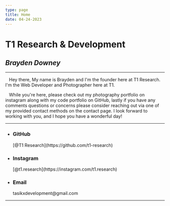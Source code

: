 ```yaml
---
type: page
title: Home
date: 04-24-2023
---
```


# **T1 Research & Development**

## *Brayden Downey*

---

&nbsp;&nbsp; Hey there, My name is Brayden and I'm the founder here at T1 Research. I'm the Web Developer and Photographer here at T1.

&nbsp;&nbsp; While you're here, please check out my photography portfolio on instagram along with my code portfolio on GitHub,
lastly if you have any comments questions or concerns please consider reaching out via one of my provided contact methods
on the contact page. I look forward to working with you, and I hope you have a wonderful day!  

---

- <h3>GitHub</h3>[@T1 Research](https://github.com/t1-research)
- <h3>Instagram</h3>[@t1.research](https://instagram.com/t1.research)
- <h3>Email</h3>tasikxdevelopment@gmail.com

---
